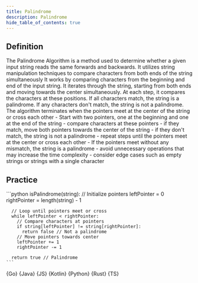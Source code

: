 ```yaml
---
title: Palindrome
description: Palindrome
hide_table_of_contents: true
---
```





## Definition

<Tabs queryString="primary">
  <TabItem value="definition" label="Definition">
    The Palindrome Algorithm is a method used to determine whether a given input string reads the same forwards and backwards. It utilizes string manipulation techniques to compare characters from both ends of the string simultaneously
  </TabItem>
  <TabItem value="how" label="Explanation">
    It works by comparing characters from the beginning and end of the input string. It iterates through the string, starting from both ends and moving towards the center simultaneously. At each step, it compares the characters at these positions. If all characters match, the string is a palindrome. If any characters don't match, the string is not a palindrome. The algorithm terminates when the pointers meet at the center of the string or cross each other
  </TabItem>
  <TabItem value="guidance" label="Guidance">
    - Start with two pointers, one at the beginning and one at the end of the string
      - compare characters at these pointers
      - if they match, move both pointers towards the center of the string
      - if they don't match, the string is not a palindrome
      - repeat steps until the pointers meet at the center or cross each other
    - If the pointers meet without any mismatch, the string is a palindrome
  </TabItem>
  <TabItem value="tips" label="Tips">
    - avoid unnecessary operations that may increase the time complexity
    - consider edge cases such as empty strings or strings with a single character
  </TabItem>
</Tabs>

## Practice

<Tabs queryString="primary">
  <TabItem value="practice" label="Practice">
    ```python
    isPalindrome(string):
      // Initialize pointers
      leftPointer = 0
      rightPointer = length(string) - 1

      // Loop until pointers meet or cross
      while leftPointer < rightPointer:
        // Compare characters at pointers
        if string[leftPointer] != string[rightPointer]:
          return false // Not a palindrome
        // Move pointers towards center
        leftPointer += 1
        rightPointer -= 1

      return true // Palindrome
    ```
  </TabItem>
  <TabItem value="solution" label="Solution">
    <Tabs queryString="code">
      <TabItem
        value="go"
        label=""
        attributes={{ title: "Go Lang", className: "code_lang go m" }}
      >
        <CodeBlock language="go">{Go}</CodeBlock>
      </TabItem>
      <TabItem
        value="java"
        label=""
        attributes={{ title: "Java", className: "code_lang java m" }}
      >
        <CodeBlock language="java">{Java}</CodeBlock>
      </TabItem>
      <TabItem
        value="js"
        label=""
        attributes={{ title: "JavaScript", className: "code_lang js m" }}
      >
        <CodeBlock language="js">{JS}</CodeBlock>
      </TabItem>
      <TabItem
        value="kotlin"
        label=""
        attributes={{ title: "Kotlin", className: "code_lang kotlin m" }}
      >
        <CodeBlock language="kotlin">{Kotlin}</CodeBlock>
      </TabItem>
      <TabItem
        value="python"
        label=""
        attributes={{ title: "Python", className: "code_lang python m" }}
      >
        <CodeBlock language="python">{Python}</CodeBlock>
      </TabItem>
      <TabItem
        value="rust"
        label=""
        attributes={{ title: "Rust", className: "code_lang rust m" }}
      >
        <CodeBlock language="rust">{Rust}</CodeBlock>
      </TabItem>
      <TabItem
        value="ts"
        label=""
        attributes={{ title: "TypeScript", className: "code_lang ts m" }}
      >
        <CodeBlock language="ts">{TS}</CodeBlock>
      </TabItem>
    </Tabs>
  </TabItem>
</Tabs>
